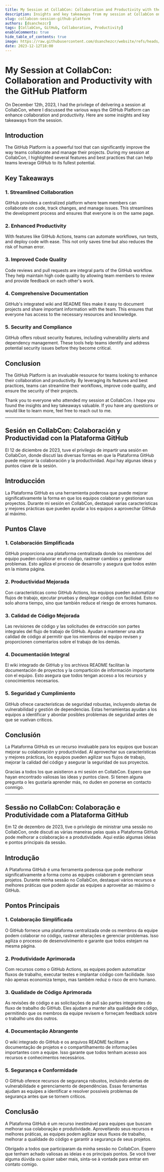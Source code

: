 ```yaml
---
title: My Session at CollabCon: Collaboration and Productivity with the GitHub Platform
description: Insights and key takeaways from my session at CollabCon on December 12th, 2023, about collaboration and productivity using the GitHub Platform.
slug: collabcon-session-github-platform
authors: [dsanchezcr]
tags: [CollabCon, GitHub, Collaboration, Productivity]
enableComments: true
hide_table_of_contents: true
image: https://raw.githubusercontent.com/dsanchezcr/website/refs/heads/main/static/img/blog/2023-12-12-CollabConSession/CollabConSession.jpg
date: 2023-12-12T18:00
---
```


# My Session at CollabCon: Collaboration and Productivity with the GitHub Platform

On December 12th, 2023, I had the privilege of delivering a session at CollabCon, where I discussed the various ways the GitHub Platform can enhance collaboration and productivity. Here are some insights and key takeaways from the session.

<!--truncate-->

## Introduction

The GitHub Platform is a powerful tool that can significantly improve the way teams collaborate and manage their projects. During my session at CollabCon, I highlighted several features and best practices that can help teams leverage GitHub to its fullest potential.

## Key Takeaways

### 1. Streamlined Collaboration

GitHub provides a centralized platform where team members can collaborate on code, track changes, and manage issues. This streamlines the development process and ensures that everyone is on the same page.

### 2. Enhanced Productivity

With features like GitHub Actions, teams can automate workflows, run tests, and deploy code with ease. This not only saves time but also reduces the risk of human error.

### 3. Improved Code Quality

Code reviews and pull requests are integral parts of the GitHub workflow. They help maintain high code quality by allowing team members to review and provide feedback on each other's work.

### 4. Comprehensive Documentation

GitHub's integrated wiki and README files make it easy to document projects and share important information with the team. This ensures that everyone has access to the necessary resources and knowledge.

### 5. Security and Compliance

GitHub offers robust security features, including vulnerability alerts and dependency management. These tools help teams identify and address potential security issues before they become critical.

## Conclusion

The GitHub Platform is an invaluable resource for teams looking to enhance their collaboration and productivity. By leveraging its features and best practices, teams can streamline their workflows, improve code quality, and ensure the security of their projects.

Thank you to everyone who attended my session at CollabCon. I hope you found the insights and key takeaways valuable. If you have any questions or would like to learn more, feel free to reach out to me.

---

## Sesión en CollabCon: Colaboración y Productividad con la Plataforma GitHub

El 12 de diciembre de 2023, tuve el privilegio de impartir una sesión en CollabCon, donde discutí las diversas formas en que la Plataforma GitHub puede mejorar la colaboración y la productividad. Aquí hay algunas ideas y puntos clave de la sesión.

<!--truncate-->

## Introducción

La Plataforma GitHub es una herramienta poderosa que puede mejorar significativamente la forma en que los equipos colaboran y gestionan sus proyectos. Durante mi sesión en CollabCon, destaqué varias características y mejores prácticas que pueden ayudar a los equipos a aprovechar GitHub al máximo.

## Puntos Clave

### 1. Colaboración Simplificada

GitHub proporciona una plataforma centralizada donde los miembros del equipo pueden colaborar en el código, rastrear cambios y gestionar problemas. Esto agiliza el proceso de desarrollo y asegura que todos estén en la misma página.

### 2. Productividad Mejorada

Con características como GitHub Actions, los equipos pueden automatizar flujos de trabajo, ejecutar pruebas y desplegar código con facilidad. Esto no solo ahorra tiempo, sino que también reduce el riesgo de errores humanos.

### 3. Calidad de Código Mejorada

Las revisiones de código y las solicitudes de extracción son partes integrales del flujo de trabajo de GitHub. Ayudan a mantener una alta calidad de código al permitir que los miembros del equipo revisen y proporcionen comentarios sobre el trabajo de los demás.

### 4. Documentación Integral

El wiki integrado de GitHub y los archivos README facilitan la documentación de proyectos y la compartición de información importante con el equipo. Esto asegura que todos tengan acceso a los recursos y conocimientos necesarios.

### 5. Seguridad y Cumplimiento

GitHub ofrece características de seguridad robustas, incluyendo alertas de vulnerabilidad y gestión de dependencias. Estas herramientas ayudan a los equipos a identificar y abordar posibles problemas de seguridad antes de que se vuelvan críticos.

## Conclusión

La Plataforma GitHub es un recurso invaluable para los equipos que buscan mejorar su colaboración y productividad. Al aprovechar sus características y mejores prácticas, los equipos pueden agilizar sus flujos de trabajo, mejorar la calidad del código y asegurar la seguridad de sus proyectos.

Gracias a todos los que asistieron a mi sesión en CollabCon. Espero que hayan encontrado valiosas las ideas y puntos clave. Si tienen alguna pregunta o les gustaría aprender más, no duden en ponerse en contacto conmigo.

---

## Sessão no CollabCon: Colaboração e Produtividade com a Plataforma GitHub

Em 12 de dezembro de 2023, tive o privilégio de ministrar uma sessão no CollabCon, onde discuti as várias maneiras pelas quais a Plataforma GitHub pode melhorar a colaboração e a produtividade. Aqui estão algumas ideias e pontos principais da sessão.

<!--truncate-->

## Introdução

A Plataforma GitHub é uma ferramenta poderosa que pode melhorar significativamente a forma como as equipes colaboram e gerenciam seus projetos. Durante minha sessão no CollabCon, destaquei vários recursos e melhores práticas que podem ajudar as equipes a aproveitar ao máximo o GitHub.

## Pontos Principais

### 1. Colaboração Simplificada

O GitHub fornece uma plataforma centralizada onde os membros da equipe podem colaborar no código, rastrear alterações e gerenciar problemas. Isso agiliza o processo de desenvolvimento e garante que todos estejam na mesma página.

### 2. Produtividade Aprimorada

Com recursos como o GitHub Actions, as equipes podem automatizar fluxos de trabalho, executar testes e implantar código com facilidade. Isso não apenas economiza tempo, mas também reduz o risco de erro humano.

### 3. Qualidade de Código Aprimorada

As revisões de código e as solicitações de pull são partes integrantes do fluxo de trabalho do GitHub. Eles ajudam a manter alta qualidade de código, permitindo que os membros da equipe revisem e forneçam feedback sobre o trabalho uns dos outros.

### 4. Documentação Abrangente

O wiki integrado do GitHub e os arquivos README facilitam a documentação de projetos e o compartilhamento de informações importantes com a equipe. Isso garante que todos tenham acesso aos recursos e conhecimentos necessários.

### 5. Segurança e Conformidade

O GitHub oferece recursos de segurança robustos, incluindo alertas de vulnerabilidade e gerenciamento de dependências. Essas ferramentas ajudam as equipes a identificar e resolver possíveis problemas de segurança antes que se tornem críticos.

## Conclusão

A Plataforma GitHub é um recurso inestimável para equipes que buscam melhorar sua colaboração e produtividade. Aproveitando seus recursos e melhores práticas, as equipes podem agilizar seus fluxos de trabalho, melhorar a qualidade do código e garantir a segurança de seus projetos.

Obrigado a todos que participaram da minha sessão no CollabCon. Espero que tenham achado valiosas as ideias e os principais pontos. Se você tiver alguma dúvida ou quiser saber mais, sinta-se à vontade para entrar em contato comigo.
